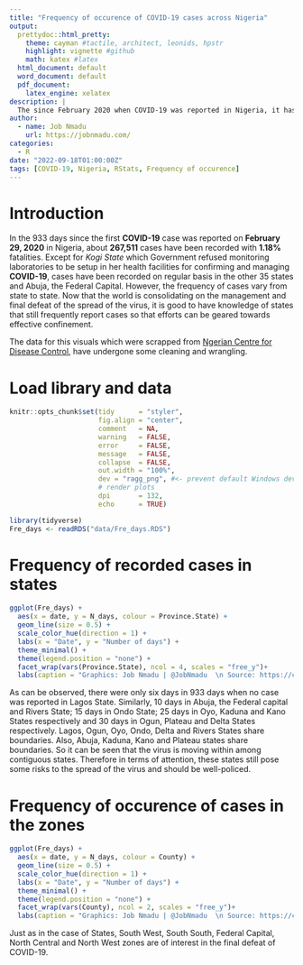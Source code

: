 ```yaml
---
title: "Frequency of occurence of COVID-19 cases across Nigeria"
output:
  prettydoc::html_pretty:
    theme: cayman #tactile, architect, leonids, hpstr
    highlight: vignette #github
    math: katex #latex
  html_document: default
  word_document: default
  pdf_document: 
    latex_engine: xelatex
description: |
  The since February 2020 when COVID-19 was reported in Nigeria, it has spread to all the 36 states and Abuja. This post shows how frequent cases were reported in each state.
author:
  - name: Job Nmadu
    url: https://jobnmadu.com/
categories:
  - R
date: "2022-09-18T01:00:00Z"
tags: [COVID-19, Nigeria, RStats, Frequency of occurence]
---
```


# Introduction

In the 933 days since the first **COVID-19** case was reported on **February 29, 2020** in Nigeria, about **267,511** cases have been recorded with **1.18%** fatalities. Except for _Kogi State_ which Government refused monitoring laboratories to be setup in her health facilities for confirming and managing **COVID-19**, cases have been recorded on regular basis in the other 35 states and Abuja, the Federal Capital. However, the frequency of cases vary from state to state. Now that the world is consolidating on the management and final defeat of the spread of the virus, it is good to have knowledge of states that still frequently report cases so that efforts can be geared towards effective confinement.

The data for this visuals which were scrapped from [Ngerian Centre for Disease Control](https://covid19.ncdc.gov.ng/), have undergone some cleaning and wrangling.

# Load library and data

```r

knitr::opts_chunk$set(tidy      = "styler",
                      fig.align = "center",
                      comment   = NA,
                      warning   = FALSE,
                      error     = FALSE,
                      message   = FALSE,
                      collapse  = FALSE,
                      out.width = "100%",
                      dev = "ragg_png", #<- prevent default Windows device to
                      # render plots
                      dpi       = 132,
                      echo      = TRUE)
```



```r

library(tidyverse)
Fre_days <- readRDS("data/Fre_days.RDS")
```

# Frequency of recorded cases in states 

```r
ggplot(Fre_days) +
  aes(x = date, y = N_days, colour = Province.State) +
  geom_line(size = 0.5) +
  scale_color_hue(direction = 1) +
  labs(x = "Date", y = "Number of days") +
  theme_minimal() +
  theme(legend.position = "none") +
  facet_wrap(vars(Province.State), ncol = 4, scales = "free_y")+
  labs(caption = "Graphics: Job Nmadu | @JobNmadu  \n Source: https://covid19.ncdc.gov.ng/")
```

As can be observed, there were only six days in 933 days when no case was reported in Lagos State. Similarly, 10 days in Abuja, the Federal capital and Rivers State; 15 days in Ondo State; 25 days in Oyo, Kaduna and Kano States respectively and 30 days in Ogun, Plateau and Delta States respectively. Lagos, Ogun, Oyo, Ondo, Delta and Rivers States share boundaries. Also, Abuja, Kaduna, Kano and Plateau states share boundaries. So it can be seen that the virus is moving within among contiguous states. Therefore in terms of attention, these states still pose some risks to the spread of the virus and should be well-policed.

# Frequency of occurence of cases in the zones

```r

ggplot(Fre_days) +
  aes(x = date, y = N_days, colour = County) +
  geom_line(size = 0.5) +
  scale_color_hue(direction = 1) +
  labs(x = "Date", y = "Number of days") +
  theme_minimal() +
  theme(legend.position = "none") +
  facet_wrap(vars(County), ncol = 2, scales = "free_y")+
  labs(caption = "Graphics: Job Nmadu | @JobNmadu  \n Source: https://covid19.ncdc.gov.ng/")


```

Just as in the case of States, South West, South South, Federal Capital, North Central and North West zones are of interest in the final defeat of COVID-19.

